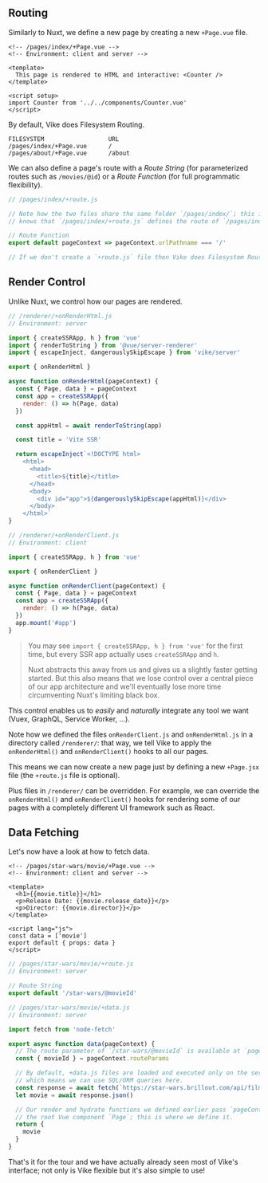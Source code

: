 ## Routing

Similarly to Nuxt,
we define a new page by creating a new `+Page.vue` file.

```vue
<!-- /pages/index/+Page.vue -->
<!-- Environment: client and server -->

<template>
  This page is rendered to HTML and interactive: <Counter />
</template>

<script setup>
import Counter from '../../components/Counter.vue'
</script>
```

By default, Vike does Filesystem Routing.

```
FILESYSTEM                  URL
/pages/index/+Page.vue      /
/pages/about/+Page.vue      /about
```

We can also define a page's route with a *Route String* (for parameterized routes such as `/movies/@id`) or a *Route Function* (for full programmatic flexibility).

```js
// /pages/index/+route.js

// Note how the two files share the same folder `/pages/index/`; this is how Vike
// knows that `/pages/index/+route.js` defines the route of `/pages/index/+Page.vue`.

// Route Function
export default pageContext => pageContext.urlPathname === '/'

// If we don't create a `+route.js` file then Vike does Filesystem Routing
```


## Render Control

Unlike Nuxt, we control how our pages are rendered.

```js
// /renderer/+onRenderHtml.js
// Environment: server

import { createSSRApp, h } from 'vue'
import { renderToString } from '@vue/server-renderer'
import { escapeInject, dangerouslySkipEscape } from 'vike/server'

export { onRenderHtml }

async function onRenderHtml(pageContext) {
  const { Page, data } = pageContext
  const app = createSSRApp({
    render: () => h(Page, data)
  })

  const appHtml = await renderToString(app)

  const title = 'Vite SSR'

  return escapeInject`<!DOCTYPE html>
    <html>
      <head>
        <title>${title}</title>
      </head>
      <body>
        <div id="app">${dangerouslySkipEscape(appHtml)}</div>
      </body>
    </html>`
}
```

```js
// /renderer/+onRenderClient.js
// Environment: client

import { createSSRApp, h } from 'vue'

export { onRenderClient }

async function onRenderClient(pageContext) {
  const { Page, data } = pageContext
  const app = createSSRApp({
    render: () => h(Page, data)
  })
  app.mount('#app')
}
```

> You may see `import { createSSRApp, h } from 'vue'` for the first time,
> but every SSR app actually uses `createSSRApp` and `h`.
>
> Nuxt abstracts this away from us and gives us a slightly faster getting started. But this also means that we
> lose control over a central piece of our app architecture and
> we'll eventually lose more time circumventing Nuxt's limiting black box.

This control enables us to *easily* and *naturally* integrate any tool we want (Vuex, GraphQL, Service Worker, ...).

Note how we defined the files `onRenderClient.js` and `onRenderHtml.js` in a directory called `/renderer/`: that way, we tell Vike to apply the `onRenderHtml()` and `onRenderClient()` hooks to all our pages.

This means we can now create a new page just by defining a new `+Page.jsx` file (the `+route.js` file is optional).

Plus files in `/renderer/` can be overridden. For example, we can override the `onRenderHtml()` and `onRenderClient()` hooks for rendering some of
our pages with a completely different UI framework such as React.


## Data Fetching

Let's now have a look at how to fetch data.

```vue
<!-- /pages/star-wars/movie/+Page.vue -->
<!-- Environment: client and server -->

<template>
  <h1>{{movie.title}}</h1>
  <p>Release Date: {{movie.release_date}}</p>
  <p>Director: {{movie.director}}</p>
</template>

<script lang="js">
const data = ['movie']
export default { props: data }
</script>
```

```js
// /pages/star-wars/movie/+route.js
// Environment: server

// Route String
export default '/star-wars/@movieId'
```

```js
// /pages/star-wars/movie/+data.js
// Environment: server

import fetch from 'node-fetch'

export async function data(pageContext) {
  // The route parameter of `/star-wars/@movieId` is available at `pageContext.routeParams`
  const { movieId } = pageContext.routeParams

  // By default, +data.js files are loaded and executed only on the server-side
  // which means we can use SQL/ORM queries here.
  const response = await fetch(`https://star-wars.brillout.com/api/films/${id}.json`)
  let movie = await response.json()

  // Our render and hydrate functions we defined earlier pass `pageContext.data` to
  // the root Vue component `Page`; this is where we define it.
  return {
    movie
  }
}
```

That's it for the tour and we have actually already seen most of Vike's interface;
not only is Vike flexible but it's also simple to use!

